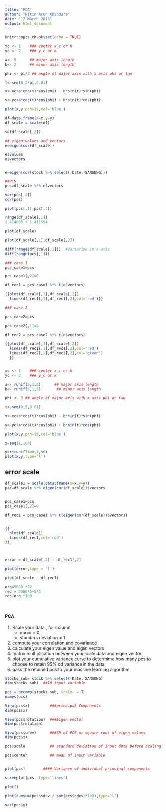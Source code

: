 ---
title: "PCA"
author: "Nitin Arun Khandare"
date: "12 March 2018"
output: html_document
---

```{r setup, include=FALSE}
knitr::opts_chunk$set(echo = TRUE)
```



```{r}
xc <- 1    ### center x_c or h
yc <- 2    ### y_c or k

a<- 5      ## major axis length
b<- 2      ## minor axis length

phi <- pi/3 ## angle of major axis with x axis phi or tau

t<-seq(0,2*pi,0.01)

x<-xc+a*cos(t)*cos(phi) - b*sin(t)*sin(phi)

y<-yc+a*cos(t)*cos(phi) + b*sin(t)*cos(phi)

plot(x,y,pch=19,col='blue')
```



```{r}

df=data.frame(x=x,y=y)
df_scale = scale(df)

sd(df_scale[,2])

```



```{r}

## eigen values and vectors
e=eigen(cor(df_scale))

e$values
e$vectors


e=eigen(cor(stock %>% select(-Date,-SANSUNG)))
```



```{r}
##PCS 
pcs=df_scale %*% e$vectors

var(pcs[,2])
cor(pcs)

plot(pcs[,1],pcs[,2])

range(df_scale[,1])
1.414065 + 1.411554

plot(df_scale)

plot(df_scale[,1],df_scale[,2])

diff(range(df_scale[,1]))  #variation in x axis
diff(range(pcs[,1]))


```




```{r}
### case 1
pcs_case1=pcs

pcs_case1[,2]=0

df_rec1 = pcs_case1 %*% t(e$vectors)

{{plot(df_scale[,1],df_scale[,2])
  lines(df_rec1[,1],df_rec1[,2],col='red')}}

```



```{r}
### case 2

pcs_case2=pcs

pcs_case2[,1]=0

df_rec2 = pcs_case2 %*% t(e$vectors)

{{plot(df_scale[,1],df_scale[,2])
  lines(df_rec1[,1],df_rec1[,2],col='red')
  lines(df_rec2[,1],df_rec2[,2],col='green')
  }}



```



```{r}

xc <- 1    ### center x_c or h
yc <- 2    ### y_c or k

a<- runif(5,1,5)      ## major axis length
b<- runif(5,1,5)       ## minor axis length

phi <- 3 ## angle of major axis with x axis phi or tau

t<-seq(0,5,0.01)

x<-xc+a*cos(t)*cos(phi) - b*sin(t)*sin(phi)

y<-yc+a*cos(t)*cos(phi) + b*sin(t)*cos(phi)

plot(x,y,pch=19,col='blue')

```



```{r}

x=seq(1,100)

y=x+runif(100,1,50)
plot(x,y,type='l')

```



## error scale
```{r}
df_scale1 = scale(data.frame(x=x,y=y))
psc=df_scale %*% eigen(cor(df_scale))$vectors


pcs_case1=pcs
pcs_case1[,2]=0

df_rec1 = pcs_case1 %*% t(eigen(cor(df_scale))$vectors)


{{
  plot(df_scale1)
  lines(df_rec1,col='red')
}}



error = df_scale[,2] - df_rec1[,2]

plot(error,type = 'l')

plot(df_scale - df_rec1)
```


#########################################################################################################################################

```{r}
org=5000 *72
rec = 5000*5+5*5
rec/org *100




```
#### PCA

1. Scale your data , for column 
   - mean = 0,
   - standars deviation = 1
   
2. compute your correlation and covariance
3. calculate your eigen value and eigen vectors
4. matrix multiplication between your scale data and eigen vector
5. plot your cumulative variance curve to determime how many pcs to choose to retain 95% od variance in the data
6. pass the retained pcs to your machine learning algorithm


```{r}
stocks_sub= stock %>% select(-Date,-SANSUNG)
dim(stocks_sub)  ##10 input variable

pcs = prcomp(stocks_sub, scale. = T)
names(pcs)

View(pcs$x)         ###principal Components
dim(pcs$x)

View(pcs$rotation)  ###Eigen vector
dim(pcs$rotation)

View(pcs$sdev)      ###SD of PCS or square root of eigen values
dim(pcs$x) 

pcs$scale           ## standard deviation of input data before scaling

pcs$center          ## mean of input variable


plot(pcs)        #### Variance of individual principal components

screeplot(pcs, type='lines')

plot()
``` 

```{r}
plot(cumsum(pcs$sdev / sum(pcs$sdev)*100),type="l")

var(pcs$x)


```


